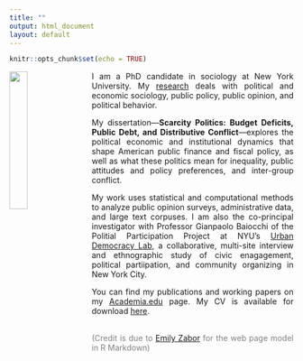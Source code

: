 ---
title: ""
output: html_document
layout: default
---
<style>
body {
text-align: justify}
</style>

```{r setup, include=FALSE}
knitr::opts_chunk$set(echo = TRUE)
```

<link rel="stylesheet" href="styles.css" type="text/css">
<link rel="stylesheet" href="css/academicons.min.css"/>


<img src="Crowley-dept-couch.jpg" style="width:25%; margin-right: 20px" align="left">

I am a PhD candidate in sociology at New York University. My [research](research.html) deals with political and economic sociology, public policy, public opinion, and political behavior. 

My dissertation---__Scarcity Politics: Budget Deficits, Public Debt, and Distributive Conflict__---explores the political economic and institutional dynamics that shape American public finance and fiscal policy, as well as what these politics mean for inequality, public attitudes and policy preferences, and inter-group conflict. 

My work uses statistical and computational methods to analyze public opinion surveys, administrative data, and large text corpuses. I am also the co-principal investigator with Professor Gianpaolo Baiocchi of the Politial Participation Project at NYU's [Urban Democracy Lab](urbandemos.nyu.edu), a collaborative, multi-site interview and ethnographic study of civic enagagement, political partiipation, and community organizing in New York City. 

You can find my publications and working papers on my [Academia.edu](https://nyu.academia.edu/NedCrowley) page. My CV is available for download [here](Crowley_CV_10-2020.pdf).

<br>
<span style="color: grey;">(Credit is due to [Emily Zabor](http://www.emilyzabor.com/) for the web page model in R Markdown)</span>